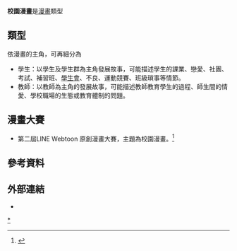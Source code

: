 {{original research|time=2015-05-30T21:14:10+00:00}}
'''校園漫畫'''是[[漫畫|漫畫]]類型

==類型==
依漫畫的主角，可再細分為
*學生：以學生及學生群為主角發展故事，可能描述學生的課業、戀愛、社團、考試、補習班、[[學生會|學生會]]、不良、運動競賽、班級瑣事等情節。
*教師：以教師為主角的發展故事，可能描述教師教育學生的過程、師生間的情愛、學校職場的生態或教育體制的問題。

==漫畫大賽==
*第二屆LINE Webtoon 原創漫畫大賽，主題為校園漫畫。<ref>{{cite web|author1=GNN 記者 阿Lu|title=第二屆「LINE Webtoon校園漫畫大賽」開跑|url=http://gnn.gamer.com.tw/2/115902.html|publisher=巴哈姆特|accessdate=2015-06-04|archive-date=2016-03-04|archive-url=https://web.archive.org/web/20160304084850/http://gnn.gamer.com.tw/2/115902.html|dead-url=no}}</ref>

==參考資料==
{{reflist}}

==外部連結==
*{{GoogleBooks|"校園漫畫"}}

[[Category:校園漫畫|*]]